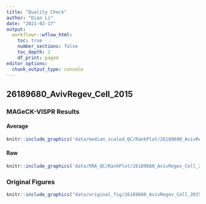 ```yaml
---
title: "Quality Check"
author: "Dian Li"
date: "2021-02-17"
output: 
  workflowr::wflow_html:
    toc: true
    number_sections: false
    toc_depth: 2
    df_print: paged
editor_options:
  chunk_output_type: console
---
```


## 26189680_AvivRegev_Cell_2015 

### MAGeCK-VISPR Results {.tabset}

#### Average

```r
knitr::include_graphics('data/median_scaled_QC/RankPlot/26189680_AvivRegev_Cell_2015_BMDCs_TNF_Sorting_DC.png')
```

#### Raw

```r
knitr::include_graphics('data/RRA_QC/RankPlot/26189680_AvivRegev_Cell_2015_BMDCs_TNF_EX1_Sorting_DC.png')
```


### Original Figures

<!-- #### Figure -->
```r
knitr::include_graphics("data/original_fig/26189680_AvivRegev_Cell_2015_BMDCs_TNF_Sorting_DC.png")
```


